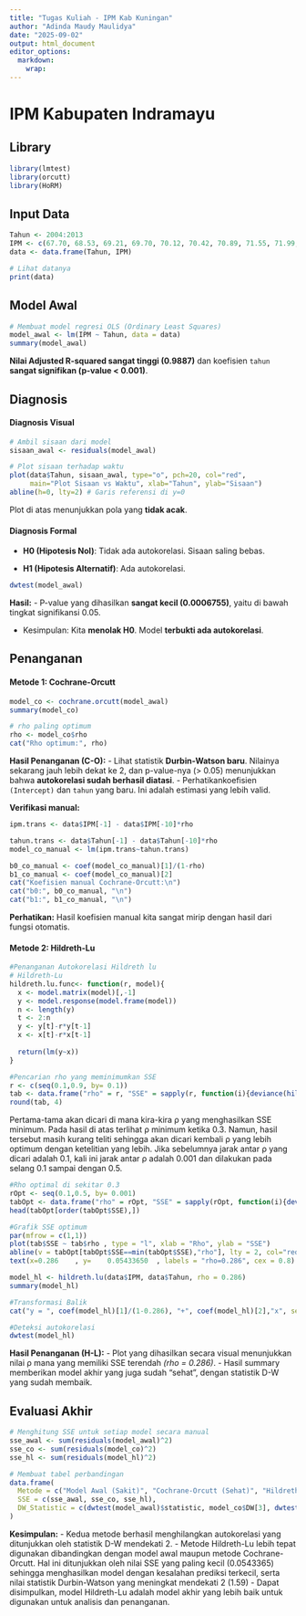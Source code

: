 ```yaml
---
title: "Tugas Kuliah - IPM Kab Kuningan"
author: "Adinda Maudy Maulidya"
date: "2025-09-02"
output: html_document
editor_options: 
  markdown: 
    wrap:
---
```


# IPM Kabupaten Indramayu

## Library

```r
library(lmtest)
library(orcutt)
library(HoRM)
```

## Input Data

```r
Tahun <- 2004:2013
IPM <- c(67.70, 68.53, 69.21, 69.70, 70.12, 70.42, 70.89, 71.55, 71.99, 72.47)
data <- data.frame(Tahun, IPM)

# Lihat datanya
print(data)
```

## Model Awal

```r
# Membuat model regresi OLS (Ordinary Least Squares)
model_awal <- lm(IPM ~ Tahun, data = data)
summary(model_awal)
```
**Nilai Adjusted R-squared sangat tinggi (0.9887)** dan koefisien
`tahun` **sangat signifikan (p-value \< 0.001)**.

## Diagnosis

#### Diagnosis Visual

```r
# Ambil sisaan dari model
sisaan_awal <- residuals(model_awal)

# Plot sisaan terhadap waktu
plot(data$Tahun, sisaan_awal, type="o", pch=20, col="red",
     main="Plot Sisaan vs Waktu", xlab="Tahun", ylab="Sisaan")
abline(h=0, lty=2) # Garis referensi di y=0
```

Plot di atas menunjukkan pola yang **tidak acak**.

#### Diagnosis Formal

-   **H0 (Hipotesis Nol)**: Tidak ada autokorelasi. Sisaan saling bebas.

-   **H1 (Hipotesis Alternatif)**: Ada autokorelasi.

```r
dwtest(model_awal)
```

**Hasil:** - P-value yang dihasilkan **sangat kecil (0.0006755)**, yaitu
di bawah tingkat signifikansi 0.05.

-   Kesimpulan: Kita **menolak H0**. Model **terbukti ada
    autokorelasi**.

## Penanganan

#### Metode 1: Cochrane-Orcutt

```r
model_co <- cochrane.orcutt(model_awal)
summary(model_co)

# rho paling optimum
rho <- model_co$rho
cat("Rho optimum:", rho)
```

**Hasil Penanganan (C-O):** 
- Lihat statistik **Durbin-Watson baru**.
Nilainya sekarang jauh lebih dekat ke 2, dan p-value-nya (\> 0.05) menunjukkan bahwa **autokorelasi sudah berhasil diatasi**. 
- Perhatikankoefisien `(Intercept)` dan `tahun` yang baru. Ini adalah estimasi yang
lebih valid.

**Verifikasi manual:**

```r
ipm.trans <- data$IPM[-1] - data$IPM[-10]*rho

tahun.trans <- data$Tahun[-1] - data$Tahun[-10]*rho
model_co_manual <- lm(ipm.trans~tahun.trans)

b0_co_manual <- coef(model_co_manual)[1]/(1-rho)
b1_co_manual <- coef(model_co_manual)[2]
cat("Koefisien manual Cochrane-Orcutt:\n")
cat("b0:", b0_co_manual, "\n")
cat("b1:", b1_co_manual, "\n")
```

**Perhatikan:** Hasil koefisien manual kita sangat mirip dengan hasil
dari fungsi otomatis.

#### Metode 2: Hildreth-Lu

```r
#Penanganan Autokorelasi Hildreth lu
# Hildreth-Lu
hildreth.lu.func<- function(r, model){
  x <- model.matrix(model)[,-1]
  y <- model.response(model.frame(model))
  n <- length(y)
  t <- 2:n
  y <- y[t]-r*y[t-1]
  x <- x[t]-r*x[t-1]
  
  return(lm(y~x))
}

#Pencarian rho yang meminimumkan SSE
r <- c(seq(0.1,0.9, by= 0.1))
tab <- data.frame("rho" = r, "SSE" = sapply(r, function(i){deviance(hildreth.lu.func(i, model_awal))}))
round(tab, 4)
```

Pertama-tama akan dicari di mana kira-kira ρ yang menghasilkan SSE
minimum. Pada hasil di atas terlihat ρ minimum ketika 0.3. Namun, hasil
tersebut masih kurang teliti sehingga akan dicari kembali ρ yang lebih
optimum dengan ketelitian yang lebih. Jika sebelumnya jarak antar ρ yang
dicari adalah 0.1, kali ini jarak antar ρ adalah 0.001 dan dilakukan
pada selang 0.1 sampai dengan 0.5.

```r
#Rho optimal di sekitar 0.3
rOpt <- seq(0.1,0.5, by= 0.001)
tabOpt <- data.frame("rho" = rOpt, "SSE" = sapply(rOpt, function(i){deviance(hildreth.lu.func(i, model_awal))}))
head(tabOpt[order(tabOpt$SSE),])
```

```r
#Grafik SSE optimum
par(mfrow = c(1,1))
plot(tab$SSE ~ tab$rho , type = "l", xlab = "Rho", ylab = "SSE")
abline(v = tabOpt[tabOpt$SSE==min(tabOpt$SSE),"rho"], lty = 2, col="red",lwd=2)
text(x=0.286	, y=	0.05433650	, labels = "rho=0.286", cex = 0.8)
```

```r
model_hl <- hildreth.lu(data$IPM, data$Tahun, rho = 0.286)
summary(model_hl)
```

```r
#Transformasi Balik
cat("y = ", coef(model_hl)[1]/(1-0.286), "+", coef(model_hl)[2],"x", sep = "")
```

```r
#Deteksi autokorelasi
dwtest(model_hl)
```

**Hasil Penanganan (H-L):** 
- Plot yang dihasilkan secara visual menunjukkan nilai ρ mana yang memiliki SSE terendah *(rho = 0.286)*. 
- Hasil summary memberikan model akhir yang juga sudah "sehat", dengan statistik D-W yang sudah membaik.

## Evaluasi Akhir

```r
# Menghitung SSE untuk setiap model secara manual
sse_awal <- sum(residuals(model_awal)^2)
sse_co <- sum(residuals(model_co)^2)
sse_hl <- sum(residuals(model_hl)^2)

# Membuat tabel perbandingan
data.frame(
  Metode = c("Model Awal (Sakit)", "Cochrane-Orcutt (Sehat)", "Hildreth-Lu (Sehat)"),
  SSE = c(sse_awal, sse_co, sse_hl),
  DW_Statistic = c(dwtest(model_awal)$statistic, model_co$DW[3], dwtest(model_hl)$statistic)
)
```

**Kesimpulan:** 
- Kedua metode berhasil menghilangkan autokorelasi yang ditunjukkan oleh statistik D-W mendekati 2. 
- Metode Hildreth-Lu lebih tepat digunakan dibandingkan dengan model awal maupun metode Cochrane-Orcutt. Hal ini ditunjukkan oleh nilai SSE yang paling kecil (0.0543365) sehingga menghasilkan model dengan kesalahan prediksi terkecil, serta nilai statistik Durbin-Watson yang meningkat mendekati 2 (1.59) 
- Dapat disimpulkan, model Hildreth-Lu adalah model akhir yang lebih baik untuk digunakan untuk analisis dan penanganan.
